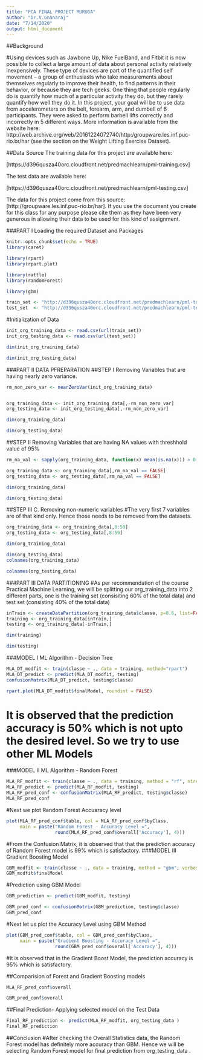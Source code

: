 ---
title: "PCA FINAL PROJECT MURUGA"
author: "Dr.V.Gnanaraj"
date: "7/14/2020"
output: html_document
---
##Background

#Using devices such as Jawbone Up, Nike FuelBand, and Fitbit it is now possible to collect a large amount of data about personal activity relatively inexpensively. These type of devices are part of the quantified self movement – a group of enthusiasts who take measurements about themselves regularly to improve their health, to find patterns in their behavior, or because they are tech geeks. One thing that people regularly do is quantify how much of a particular activity they do, but they rarely quantify how well they do it. In this project, your goal will be to use data from accelerometers on the belt, forearm, arm, and dumbell of 6 participants. They were asked to perform barbell lifts correctly and incorrectly in 5 different ways. More information is available from the website here: http://web.archive.org/web/20161224072740/http:/groupware.les.inf.puc-rio.br/har (see the section on the Weight Lifting Exercise Dataset).

##Data Source 
The training data for this project are available here:

[https://d396qusza40orc.cloudfront.net/predmachlearn/pml-training.csv]

The test data are available here:

[https://d396qusza40orc.cloudfront.net/predmachlearn/pml-testing.csv]

The data for this project come from this source: [http://groupware.les.inf.puc-rio.br/har]. If you use the document you create for this class for any purpose please cite them as they have been very generous in allowing their data to be used for this kind of assignment.

###PART I Loading the required Dataset and Packages
```{r setup, include=FALSE}
knitr::opts_chunk$set(echo = TRUE)
library(caret)
```
```{r}
library(rpart)
library(rpart.plot)
```
```{r}
library(rattle)
library(randomForest)
```
```{r}
library(gbm)

```
```{r}
train_set <- "http://d396qusza40orc.cloudfront.net/predmachlearn/pml-training.csv"
test_set  <- "http://d396qusza40orc.cloudfront.net/predmachlearn/pml-testing.csv"

```
#Initialization of Data
```{r}
init_org_training_data <- read.csv(url(train_set))
init_org_testing_data <- read.csv(url(test_set))

dim(init_org_training_data)
```
```{r}
dim(init_org_testing_data)
```

###PART II DATA PFREPARATION
##STEP I Removing Variables that are having nearly zero variance.
```{r}
rm_non_zero_var <- nearZeroVar(init_org_training_data)


org_training_data <- init_org_training_data[,-rm_non_zero_var]
org_testing_data <- init_org_testing_data[,-rm_non_zero_var]

dim(org_training_data)
```
```{r}
dim(org_testing_data)
```
##STEP II Removing Variables that are having NA values with threshhold value of 95%
```{r}
rm_na_val <- sapply(org_training_data, function(x) mean(is.na(x))) > 0.95

org_training_data <- org_training_data[,rm_na_val == FALSE]
org_testing_data <- org_testing_data[,rm_na_val == FALSE]

dim(org_training_data)
```
```{r}
dim(org_testing_data)
```
##STEP III C. Removing non-numeric variables 
#The very first 7 variables are of that kind only. Hence those needs to be removed from the datasets.
```{r}
org_training_data <- org_training_data[,8:59]
org_testing_data <- org_testing_data[,8:59]

dim(org_training_data)
```
```{r}
dim(org_testing_data)
colnames(org_training_data)
```
```{r}
colnames(org_testing_data)
```
###PART III DATA PARTITIONING
#As per recommendation of the course Practical Machine Learning, we will be splitting our org_training_data into 2 different parts, one is the training set (consisiting 60% of the total data) and test set (consisting 40% of the total data)
```{r}
inTrain <- createDataPartition(org_training_data$classe, p=0.6, list=FALSE)
training <- org_training_data[inTrain,]
testing <- org_training_data[-inTrain,]

dim(training)

```

```{r}
dim(testing)
```
###MODEL I ML Algorithm - Decision Tree
```{r}
MLA_DT_modfit <- train(classe ~ ., data = training, method="rpart")
MLA_DT_predict <- predict(MLA_DT_modfit, testing)
confusionMatrix(MLA_DT_predict, testing$classe)
```

```{r}
rpart.plot(MLA_DT_modfit$finalModel, roundint = FALSE)

```
# It is observed that the prediction accuracy is 50% which is not upto the desired level. So we try to use other ML Models

###MODEL II ML Algorithm - Random Forest

```{r}
MLA_RF_modfit <- train(classe ~ ., data = training, method = "rf", ntree = 100)
MLA_RF_predict <- predict(MLA_RF_modfit, testing)
MLA_RF_pred_conf <- confusionMatrix(MLA_RF_predict, testing$classe)
MLA_RF_pred_conf
```
#Next we plot Random Forest Accuaracy level
```{r}
plot(MLA_RF_pred_conf$table, col = MLA_RF_pred_conf$byClass, 
     main = paste("Random Forest - Accuracy Level =",
                  round(MLA_RF_pred_conf$overall['Accuracy'], 4)))
```
#From the Confusion Matrix, it is observed that that the prediction accuracy of Random Forest model is 99% which is satisfactory.
###MODEL III Gradient Boosting Model
```{r}
GBM_modfit <- train(classe ~ ., data = training, method = "gbm", verbose = FALSE)
GBM_modfit$finalModel
```
#Prediction using GBM Model
```{r}
GBM_prediction <- predict(GBM_modfit, testing)

GBM_pred_conf <- confusionMatrix(GBM_prediction, testing$classe)
GBM_pred_conf
```
#Next let us plot the Accuracy Level using GBM Method
```{r}
plot(GBM_pred_conf$table, col = GBM_pred_conf$byClass, 
     main = paste("Gradient Boosting - Accuracy Level =",
                  round(GBM_pred_conf$overall['Accuracy'], 4)))
```

#It is observed that in the Gradient Boost Model, the prediction accuracy is 95% which is satisfactory.

##Comparision of Forest and Gradient Boosting models

```{r}
MLA_RF_pred_conf$overall
```

```{r}
GBM_pred_conf$overall
```

##Final Prediction- Applying selected model on the Test Data
```{r}
Final_RF_prediction <- predict(MLA_RF_modfit, org_testing_data )
Final_RF_prediction
```
##Conclusion
#After checking the Overall Statistics data, the Random Forest model has definitely more accuracy than GBM. Hence we will be selecting Random Forest model for final prediction from org_testing_data .